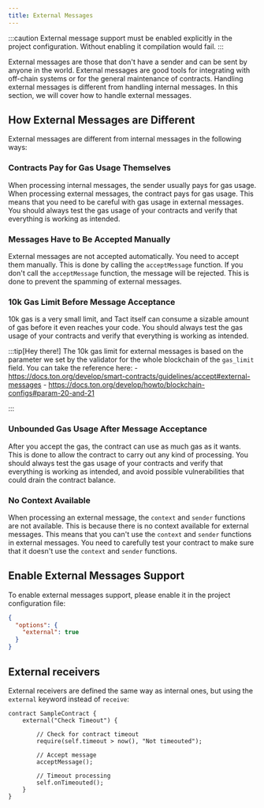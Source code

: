 ```yaml
---
title: External Messages
---
```


:::caution
  External message support must be enabled explicitly in the project configuration.
  Without enabling it compilation would fail.
:::

External messages are those that don't have a sender and can be sent by anyone in the world. External messages are good tools for integrating with off-chain systems or for the general maintenance of contracts. Handling external messages is different from handling internal messages. In this section, we will cover how to handle external messages.

## How External Messages are Different

External messages are different from internal messages in the following ways:

### Contracts Pay for Gas Usage Themselves

When processing internal messages, the sender usually pays for gas usage. When processing external messages, the contract pays for gas usage. This means that you need to be careful with gas usage in external messages. You should always test the gas usage of your contracts and verify that everything is working as intended.

### Messages Have to Be Accepted Manually

External messages are not accepted automatically. You need to accept them manually. This is done by calling the `acceptMessage` function. If you don't call the `acceptMessage` function, the message will be rejected. This is done to prevent the spamming of external messages.

### 10k Gas Limit Before Message Acceptance

10k gas is a very small limit, and Tact itself can consume a sizable amount of gas before it even reaches your code. You should always test the gas usage of your contracts and verify that everything is working as intended.

:::tip[Hey there!]
  The 10k gas limit for external messages is based on the parameter we set by the
  validator for the whole blockchain of the `gas_limit` field. You can take
  the reference here:
    \- https://docs.ton.org/develop/smart-contracts/guidelines/accept#external-messages
    \- https://docs.ton.org/develop/howto/blockchain-configs#param-20-and-21

  :::

### Unbounded Gas Usage After Message Acceptance

After you accept the gas, the contract can use as much gas as it wants. This is done to allow the contract to carry out any kind of processing. You should always test the gas usage of your contracts and verify that everything is working as intended, and avoid possible vulnerabilities that could drain the contract balance.

### No Context Available

When processing an external message, the `context` and `sender` functions are not available. This is because there is no context available for external messages. This means that you can't use the `context` and `sender` functions in external messages. You need to carefully test your contract to make sure that it doesn't use the `context` and `sender` functions.

## Enable External Messages Support

To enable external messages support, please enable it in the project configuration file:

```json
{
  "options": {
    "external": true
  }
}
```

## External receivers

External receivers are defined the same way as internal ones, but using the `external` keyword instead of `receive`:

```tact
contract SampleContract {
    external("Check Timeout") {

        // Check for contract timeout
        require(self.timeout > now(), "Not timeouted");

        // Accept message
        acceptMessage();

        // Timeout processing
        self.onTimeouted();
    }
}
```
